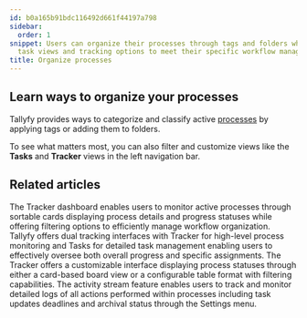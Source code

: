 ```yaml
---
id: b0a165b91bdc116492d661f44197a798
sidebar:
  order: 1
snippet: Users can organize their processes through tags and folders while customizing
  task views and tracking options to meet their specific workflow management needs.
title: Organize processes
---
```


## Learn ways to organize your processes

Tallyfy provides ways to categorize and classify active [processes](/products/pro/tracking-and-tasks/processes/) by applying tags or adding them to folders.

To see what matters most, you can also filter and customize views like the **Tasks** and **Tracker** views in the left navigation bar.



<PageTree />


## Related articles
<CardGrid>
<LinkTitleCard header="<b>Tracker View > Manage and track my processes</b>" href="/products/pro/tracking-and-tasks/tracker-view/how-can-i-manage-and-track-my-processes-on-tallyfy/" > The Tracker dashboard enables users to monitor active processes through sortable cards displaying process details and progress statuses while offering filtering options to efficiently manage workflow organization. </LinkTitleCard>
<LinkTitleCard header="<b>Pro > Tracking</b>" href="/products/pro/tracking-and-tasks/" > Tallyfy offers dual tracking interfaces with Tracker for high-level process monitoring and Tasks for detailed task management enabling users to effectively oversee both overall progress and specific assignments. </LinkTitleCard>
<LinkTitleCard header="<b>Tracking And Tasks > Tracker view</b>" href="/products/pro/tracking-and-tasks/tracker-view/" > The Tracker offers a customizable interface displaying process statuses through either a card-based board view or a configurable table format with filtering capabilities. </LinkTitleCard>
<LinkTitleCard header="<b>Tracker View > Check process activity</b>" href="/products/pro/tracking-and-tasks/tracker-view/how-can-i-track-process-activities-on-tallyfy/" > The activity stream feature enables users to track and monitor detailed logs of all actions performed within processes including task updates deadlines and archival status through the Settings menu. </LinkTitleCard>
</CardGrid>
